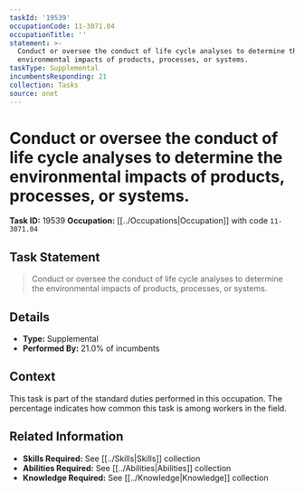 ```yaml
---
taskId: '19539'
occupationCode: 11-3071.04
occupationTitle: ''
statement: >-
  Conduct or oversee the conduct of life cycle analyses to determine the
  environmental impacts of products, processes, or systems.
taskType: Supplemental
incumbentsResponding: 21
collection: Tasks
source: onet
---
```

# Conduct or oversee the conduct of life cycle analyses to determine the environmental impacts of products, processes, or systems.

**Task ID:** 19539
**Occupation:** [[../Occupations|Occupation]] with code `11-3071.04`

## Task Statement

> Conduct or oversee the conduct of life cycle analyses to determine the environmental impacts of products, processes, or systems.

## Details

- **Type:** Supplemental
- **Performed By:** 21.0% of incumbents

## Context

This task is part of the standard duties performed in this occupation. The percentage indicates how common this task is among workers in the field.

## Related Information

- **Skills Required:** See [[../Skills|Skills]] collection
- **Abilities Required:** See [[../Abilities|Abilities]] collection
- **Knowledge Required:** See [[../Knowledge|Knowledge]] collection
